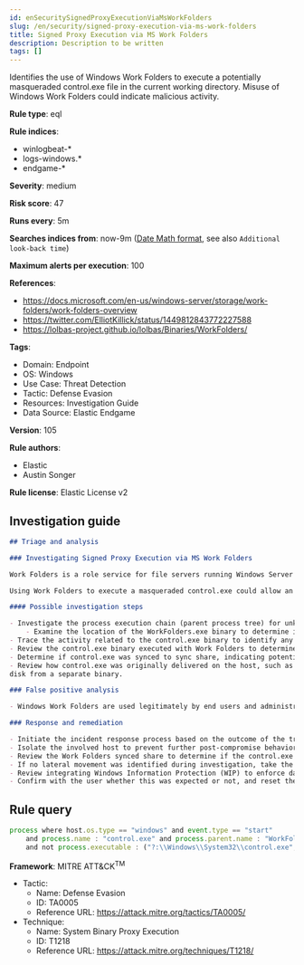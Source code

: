 ```yaml
---
id: enSecuritySignedProxyExecutionViaMsWorkFolders
slug: /en/security/signed-proxy-execution-via-ms-work-folders
title: Signed Proxy Execution via MS Work Folders
description: Description to be written
tags: []
---
```


<div id="signed-proxy-execution-via-ms-work-folders"></div>

Identifies the use of Windows Work Folders to execute a potentially masqueraded control.exe file in the current working directory. Misuse of Windows Work Folders could indicate malicious activity.

**Rule type**: eql

**Rule indices**: 

* winlogbeat-*
* logs-windows.*
* endgame-*

**Severity**: medium

**Risk score**: 47

**Runs every**: 5m

**Searches indices from**: now-9m ([Date Math format](((ref))/common-options.html#date-math), see also <DocLink id="enSecurityRulesUiCreate" section="set-the-rules-schedule">`Additional look-back time`</DocLink>)

**Maximum alerts per execution**: 100

**References**: 

* https://docs.microsoft.com/en-us/windows-server/storage/work-folders/work-folders-overview
* https://twitter.com/ElliotKillick/status/1449812843772227588
* https://lolbas-project.github.io/lolbas/Binaries/WorkFolders/

**Tags**: 

* Domain: Endpoint
* OS: Windows
* Use Case: Threat Detection
* Tactic: Defense Evasion
* Resources: Investigation Guide
* Data Source: Elastic Endgame

**Version**: 105

**Rule authors**: 

* Elastic
* Austin Songer

**Rule license**: Elastic License v2

## Investigation guide

```markdown
## Triage and analysis

### Investigating Signed Proxy Execution via MS Work Folders

Work Folders is a role service for file servers running Windows Server that provides a consistent way for users to access their work files from their PCs and devices. This allows users to store work files and access them from anywhere. When called, Work Folders will automatically execute any Portable Executable (PE) named control.exe as an argument before accessing the synced share.

Using Work Folders to execute a masqueraded control.exe could allow an adversary to bypass application controls and increase privileges.

#### Possible investigation steps

- Investigate the process execution chain (parent process tree) for unknown processes. Examine their executable files for prevalence, whether they are located in expected locations, and if they are signed with valid digital signatures.
    - Examine the location of the WorkFolders.exe binary to determine if it was copied to the location of the control.exe binary. It resides in the System32 directory by default.
- Trace the activity related to the control.exe binary to identify any continuing intrusion activity on the host.
- Review the control.exe binary executed with Work Folders to determine maliciousness such as additional host activity or network traffic.
- Determine if control.exe was synced to sync share, indicating potential lateral movement.
- Review how control.exe was originally delivered on the host, such as emailed, downloaded from the web, or written to
disk from a separate binary.

### False positive analysis

- Windows Work Folders are used legitimately by end users and administrators for file sharing and syncing but not in the instance where a suspicious control.exe is passed as an argument.

### Response and remediation

- Initiate the incident response process based on the outcome of the triage.
- Isolate the involved host to prevent further post-compromise behavior.
- Review the Work Folders synced share to determine if the control.exe was shared and if so remove it.
- If no lateral movement was identified during investigation, take the affected host offline if possible and remove the control.exe binary as well as any additional artifacts identified during investigation.
- Review integrating Windows Information Protection (WIP) to enforce data protection by encrypting the data on PCs using Work Folders.
- Confirm with the user whether this was expected or not, and reset their password.
```

## Rule query

```js
process where host.os.type == "windows" and event.type == "start"
    and process.name : "control.exe" and process.parent.name : "WorkFolders.exe"
    and not process.executable : ("?:\\Windows\\System32\\control.exe", "?:\\Windows\\SysWOW64\\control.exe")

```

**Framework**: MITRE ATT&CK<sup>TM</sup>

* Tactic:
    * Name: Defense Evasion
    * ID: TA0005
    * Reference URL: https://attack.mitre.org/tactics/TA0005/
* Technique:
    * Name: System Binary Proxy Execution
    * ID: T1218
    * Reference URL: https://attack.mitre.org/techniques/T1218/

